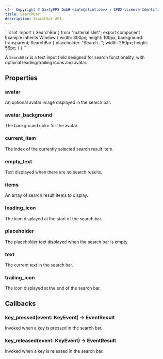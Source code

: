 ```yaml
---
<!-- Copyright © SixtyFPS GmbH <info@slint.dev> ; SPDX-License-Identifier: MIT -->
title: SearchBar
description: SearchBar API.
---
```



<CodeSnippetMD imagePath="" imageWidth="0" imageHeight="0" imageAlt="">
```slint
import { SearchBar } from "material.slint";
export component Example inherits Window {
    width: 300px;
    height: 100px;
    background: transparent;
    SearchBar {
        placeholder: "Search...";
        width: 280px;
        height: 56px;
    }
}
```
</CodeSnippetMD>

A `SearchBar` is a text input field designed for search functionality, with optional leading/trailing icons and avatar.

## Properties

### avatar
<SlintProperty propName="avatar" typeName="image">
An optional avatar image displayed in the search bar.
</SlintProperty>

### avatar_background
<SlintProperty propName="avatar_background" typeName="color" defaultValue="#00000000">
The background color for the avatar.
</SlintProperty>

### current_item
<SlintProperty propName="current_item" typeName="int" propertyVisibility="in-out">
The index of the currently selected search result item.
</SlintProperty>

### empty_text
<SlintProperty propName="empty_text" typeName="string">
Text displayed when there are no search results.
</SlintProperty>

### items
<SlintProperty propName="items" typeName="[ListItem]">
An array of search result items to display.
</SlintProperty>

### leading_icon
<SlintProperty propName="leading_icon" typeName="image">
The icon displayed at the start of the search bar.
</SlintProperty>

### placeholder
<SlintProperty propName="placeholder" typeName="string">
The placeholder text displayed when the search bar is empty.
</SlintProperty>

### text
<SlintProperty propName="text" typeName="string" propertyVisibility="in-out">
The current text in the search bar.
</SlintProperty>

### trailing_icon
<SlintProperty propName="trailing_icon" typeName="image">
The icon displayed at the end of the search bar.
</SlintProperty>

## Callbacks

### key_pressed(event: KeyEvent) -> EventResult
Invoked when a key is pressed in the search bar.

### key_released(event: KeyEvent) -> EventResult
Invoked when a key is released in the search bar.